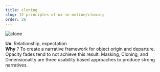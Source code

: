 ```yaml
---
title: cloning
slug: 12-principles-of-ux-in-motion/cloning
order: 26
---
```


<SlideTemplate title="Principle 8: Cloning">

![clone](/gif/ux_clone.gif)

**Ux**: Relationship, expectation  
**Why** ? To create a narrative framework for object origin and departure. Opacity fades tend to not achieve this result. Masking, Cloning, and Dimensionality are three usability based approaches to produce strong narratives.  

</SlideTemplate>